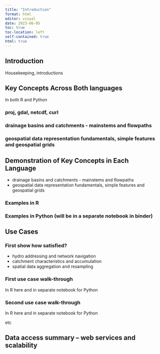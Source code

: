 ```yaml
---
title: "Introduction"
format: html
editor: visual
date: 2023-06-05
toc: true
toc-location: left
self-contained: true
html: true
---
```


## Introduction
Housekeeping, introductions

## Key Concepts Across Both languages
In both R and Python

### proj, gdal, netcdf, curl

### drainage basins and catchments - mainstems and flowpaths

### geospatial data representation fundamentals, simple features and geospatial grids


## Demonstration of Key Concepts in Each Language

- drainage basins and catchments - mainstems and flowpaths
- geospatial data representation fundamentals, simple features and geospatial grids

### Examples in R

### Examples in Python (will be in a separate notebook in binder)

## Use Cases

### First show how satisfied?

- hydro addressing and network navigation
- catchment characteristics and accumulation
- spatial data aggregation and resampling

### First use case walk-through
In R here and in separate notebook for Python

### Second use case walk-through
In R here and in separate notebook for Python

etc

## Data access summary -- web services and scalability







